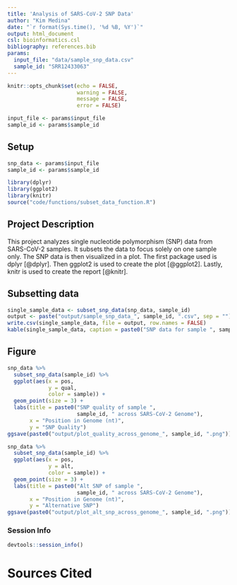 ```yaml
---
title: 'Analysis of SARS-CoV-2 SNP Data'
author: "Kim Medina"
date: "`r format(Sys.time(), '%d %B, %Y')`"
output: html_document
csl: bioinformatics.csl
bibliography: references.bib
params:
  input_file: "data/sample_snp_data.csv"
  sample_id: "SRR12433063"       
---
```


```r
knitr::opts_chunk$set(echo = FALSE,
                      warning = FALSE,
                      message = FALSE,
                      error = FALSE)
```

```r
input_file <- params$input_file
sample_id <- params$sample_id
```


## Setup
```r
snp_data <- params$input_file
sample_id <- params$sample_id
```

```r
library(dplyr)
library(ggplot2)
library(knitr)
source("code/functions/subset_data_function.R")
```

## Project Description

This project analyzes single nucleotide polymorphism (SNP) data from SARS-CoV-2 samples. It subsets the data to focus solely on one sample only. The SNP data is then visualized in a plot. The first package used is dplyr [@dplyr]. Then ggplot2 is used to create the plot [@ggplot2]. Lastly, knitr is used to create the report [@knitr].

## Subsetting data

```r
single_sample_data <- subset_snp_data(snp_data, sample_id)
output <- paste("output/sample_snp_data_", sample_id, ".csv", sep = "")
write.csv(single_sample_data, file = output, row.names = FALSE)
kable(single_sample_data, caption = paste0("SNP data for sample ", sample_id))
```

## Figure

```r
snp_data %>%
  subset_snp_data(sample_id) %>%
  ggplot(aes(x = pos,
             y = qual,
             color = sample)) +
  geom_point(size = 3) +
  labs(title = paste0("SNP quality of sample ",
                      sample_id, " across SARS-CoV-2 Genome"),
       x = "Position in Genome (nt)",
       y = "SNP Quality")
ggsave(paste0("output/plot_quality_across_genome_", sample_id, ".png"))
```

```r
snp_data %>%
  subset_snp_data(sample_id) %>%
  ggplot(aes(x = pos,
             y = alt,
             color = sample)) +
  geom_point(size = 3) +
  labs(title = paste0("Alt SNP of sample ",
                      sample_id, " across SARS-CoV-2 Genome"),
       x = "Position in Genome (nt)",
       y = "Alternative SNP")
ggsave(paste0("output/plot_alt_snp_across_genome_", sample_id, ".png"))
```


### Session Info
```r
devtools::session_info()
```

# Sources Cited
